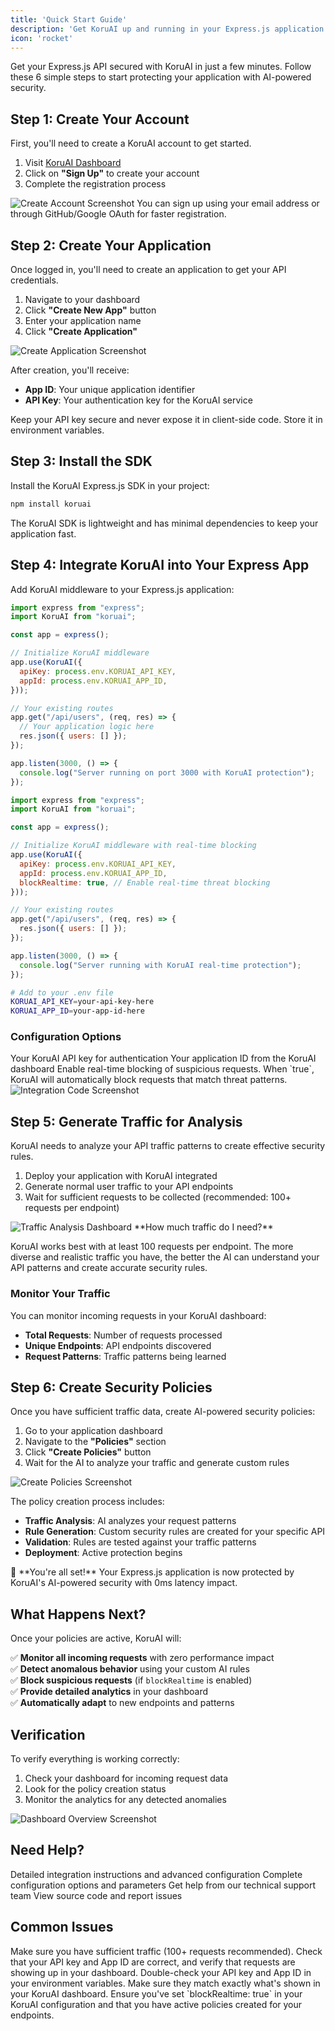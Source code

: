 ```yaml
---
title: 'Quick Start Guide'
description: 'Get KoruAI up and running in your Express.js application in 6 simple steps'
icon: 'rocket'
---
```


Get your Express.js API secured with KoruAI in just a few minutes. Follow these 6 simple steps to start protecting your application with AI-powered security.

## Step 1: Create Your Account

First, you'll need to create a KoruAI account to get started.

1. Visit [KoruAI Dashboard](https://koruai.com/dashboard)
2. Click on **"Sign Up"** to create your account
3. Complete the registration process

<Frame>
  <img src="/images/placeholders/create-account.png" alt="Create Account Screenshot" />
</Frame>

<Note>
  You can sign up using your email address or through GitHub/Google OAuth for faster registration.
</Note>

## Step 2: Create Your Application

Once logged in, you'll need to create an application to get your API credentials.

1. Navigate to your dashboard
2. Click **"Create New App"** button
3. Enter your application name
4. Click **"Create Application"**

<Frame>
  <img src="/images/placeholders/create-app.png" alt="Create Application Screenshot" />
</Frame>

After creation, you'll receive:
- **App ID**: Your unique application identifier
- **API Key**: Your authentication key for the KoruAI service

<Warning>
  Keep your API key secure and never expose it in client-side code. Store it in environment variables.
</Warning>

## Step 3: Install the SDK

Install the KoruAI Express.js SDK in your project:

```bash
npm install koruai
```

<Tip>
  The KoruAI SDK is lightweight and has minimal dependencies to keep your application fast.
</Tip>

## Step 4: Integrate KoruAI into Your Express App

Add KoruAI middleware to your Express.js application:

<CodeGroup>

```javascript Basic Integration
import express from "express";
import KoruAI from "koruai";

const app = express();

// Initialize KoruAI middleware
app.use(KoruAI({
  apiKey: process.env.KORUAI_API_KEY,
  appId: process.env.KORUAI_APP_ID,
}));

// Your existing routes
app.get("/api/users", (req, res) => {
  // Your application logic here
  res.json({ users: [] });
});

app.listen(3000, () => {
  console.log("Server running on port 3000 with KoruAI protection");
});
```

```javascript With Real-time Blocking
import express from "express";
import KoruAI from "koruai";

const app = express();

// Initialize KoruAI middleware with real-time blocking
app.use(KoruAI({
  apiKey: process.env.KORUAI_API_KEY,
  appId: process.env.KORUAI_APP_ID,
  blockRealtime: true, // Enable real-time threat blocking
}));

// Your existing routes
app.get("/api/users", (req, res) => {
  res.json({ users: [] });
});

app.listen(3000, () => {
  console.log("Server running with KoruAI real-time protection");
});
```

```bash Environment Variables
# Add to your .env file
KORUAI_API_KEY=your-api-key-here
KORUAI_APP_ID=your-app-id-here
```

</CodeGroup>

### Configuration Options

<ParamField path="apiKey" type="string" required>
  Your KoruAI API key for authentication
</ParamField>

<ParamField path="appId" type="string" required>
  Your application ID from the KoruAI dashboard
</ParamField>

<ParamField path="blockRealtime" type="boolean" default="false">
  Enable real-time blocking of suspicious requests. When `true`, KoruAI will automatically block requests that match threat patterns.
</ParamField>

<Frame>
  <img src="/images/placeholders/integration-code.png" alt="Integration Code Screenshot" />
</Frame>

## Step 5: Generate Traffic for Analysis

KoruAI needs to analyze your API traffic patterns to create effective security rules.

1. Deploy your application with KoruAI integrated
2. Generate normal user traffic to your API endpoints
3. Wait for sufficient requests to be collected (recommended: 100+ requests per endpoint)

<Frame>
  <img src="/images/placeholders/traffic-analysis.png" alt="Traffic Analysis Dashboard" />
</Frame>

<Info>
  **How much traffic do I need?**
  
  KoruAI works best with at least 100 requests per endpoint. The more diverse and realistic traffic you have, the better the AI can understand your API patterns and create accurate security rules.
</Info>

### Monitor Your Traffic

You can monitor incoming requests in your KoruAI dashboard:

- **Total Requests**: Number of requests processed
- **Unique Endpoints**: API endpoints discovered
- **Request Patterns**: Traffic patterns being learned

## Step 6: Create Security Policies

Once you have sufficient traffic data, create AI-powered security policies:

1. Go to your application dashboard
2. Navigate to the **"Policies"** section
3. Click **"Create Policies"** button
4. Wait for the AI to analyze your traffic and generate custom rules

<Frame>
  <img src="/images/placeholders/create-policies.png" alt="Create Policies Screenshot" />
</Frame>

The policy creation process includes:

- **Traffic Analysis**: AI analyzes your request patterns
- **Rule Generation**: Custom security rules are created for your specific API
- **Validation**: Rules are tested against your traffic patterns
- **Deployment**: Active protection begins

<Success>
  🎉 **You're all set!** Your Express.js application is now protected by KoruAI's AI-powered security with 0ms latency impact.
</Success>

## What Happens Next?

Once your policies are active, KoruAI will:

✅ **Monitor all incoming requests** with zero performance impact  
✅ **Detect anomalous behavior** using your custom AI rules  
✅ **Block suspicious requests** (if `blockRealtime` is enabled)  
✅ **Provide detailed analytics** in your dashboard  
✅ **Automatically adapt** to new endpoints and patterns  

## Verification

To verify everything is working correctly:

1. Check your dashboard for incoming request data
2. Look for the policy creation status
3. Monitor the analytics for any detected anomalies

<Frame>
  <img src="/images/placeholders/dashboard-overview.png" alt="Dashboard Overview Screenshot" />
</Frame>

## Need Help?

<CardGroup cols={2}>
  <Card
    title="Integration Guide"
    icon="code"
    href="/integration/setup"
  >
    Detailed integration instructions and advanced configuration
  </Card>
  <Card
    title="Configuration Guide"
    icon="gear"
    href="/integration/configuration"
  >
    Complete configuration options and parameters
  </Card>
  <Card
    title="Support"
    icon="envelope"
    href="mailto:support@koruai.com"
  >
    Get help from our technical support team
  </Card>
  <Card
    title="GitHub"
    icon="github"
    href="https://github.com/koruai"
  >
    View source code and report issues
  </Card>
</CardGroup>

## Common Issues

<AccordionGroup>
  <Accordion title="My policies aren't being created">
    Make sure you have sufficient traffic (100+ requests recommended). Check that your API key and App ID are correct, and verify that requests are showing up in your dashboard.
  </Accordion>

  <Accordion title="I'm seeing authentication errors">
    Double-check your API key and App ID in your environment variables. Make sure they match exactly what's shown in your KoruAI dashboard.
  </Accordion>

  <Accordion title="Real-time blocking isn't working">
    Ensure you've set `blockRealtime: true` in your KoruAI configuration and that you have active policies created for your endpoints.
  </Accordion>
</AccordionGroup>